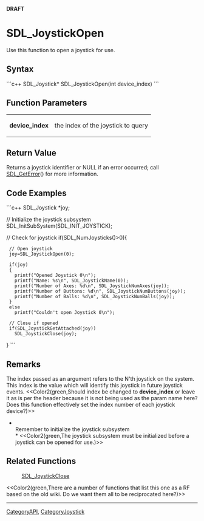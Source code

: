 <!-- pragma section-numbers off -->
<!-- pragma disable-camelcase -->
'''DRAFT'''

= SDL_JoystickOpen =
Use this function to open a joystick for use.


== Syntax ==
```c++
SDL_Joystick* SDL_JoystickOpen(int device_index)
```

== Function Parameters ==
{|
|'''device_index'''
|the index of the joystick to query
|}

== Return Value ==
Returns a joystick identifier or NULL if an error occurred; call [[SDL_GetError]]() for more information.

== Code Examples ==
```c++
SDL_Joystick *joy;

// Initialize the joystick subsystem
SDL_InitSubSystem(SDL_INIT_JOYSTICK);

// Check for joystick
if(SDL_NumJoysticks()>0){
  // Open joystick
  joy=SDL_JoystickOpen(0);
  
  if(joy)
  {
    printf("Opened Joystick 0\n");
    printf("Name: %s\n", SDL_JoystickName(0));
    printf("Number of Axes: %d\n", SDL_JoystickNumAxes(joy));
    printf("Number of Buttons: %d\n", SDL_JoystickNumButtons(joy));
    printf("Number of Balls: %d\n", SDL_JoystickNumBalls(joy));
  }
  else
    printf("Couldn't open Joystick 0\n");
  
  // Close if opened
  if(SDL_JoystickGetAttached(joy))
    SDL_JoystickClose(joy);
}
```

== Remarks ==
The index passed as an argument refers to the N'th joystick on the system.  This index is the value which will identify this joystick in future joystick events.  <<Color2(green,Should index be changed to '''device_index''' or leave it as is per the header because it is not being used as the param name here? Does this function effectively set the index number of each joystick device?)>>

*<br/>Remember to initialize the joystick subsystem<br/>* <<Color2(green,The joystick subsystem must be initialized before a joystick can be opened for use.)>>

== Related Functions ==
:[[SDL_JoystickClose]]

<<Color2(green,There are a number of functions that list this one as a RF based on the old wiki. Do we want them all to be reciprocated here?)>>

----
[[CategoryAPI]], [[CategoryJoystick]]
